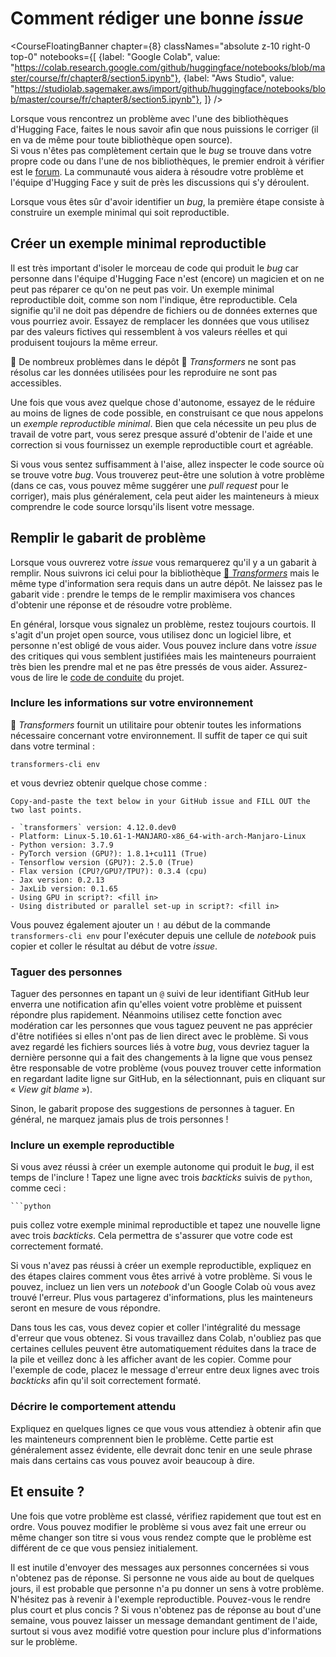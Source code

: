 # Comment rédiger une bonne <i>issue</i>

<CourseFloatingBanner chapter={8}
  classNames="absolute z-10 right-0 top-0"
  notebooks={[
    {label: "Google Colab", value: "https://colab.research.google.com/github/huggingface/notebooks/blob/master/course/fr/chapter8/section5.ipynb"},
    {label: "Aws Studio", value: "https://studiolab.sagemaker.aws/import/github/huggingface/notebooks/blob/master/course/fr/chapter8/section5.ipynb"},
]} />

Lorsque vous rencontrez un problème avec l'une des bibliothèques d'Hugging Face, faites le nous savoir afin que nous puissions le corriger (il en va de même pour toute bibliothèque open source).<br>
Si vous n'êtes pas complètement certain que le *bug* se trouve dans votre propre code ou dans l'une de nos bibliothèques, le premier endroit à vérifier est le [forum](https://discuss.huggingface.co/). La communauté vous aidera à résoudre votre problème et l'équipe d'Hugging Face y suit de près les discussions qui s'y déroulent.

<Youtube id="_PAli-V4wj0"/>

Lorsque vous êtes sûr d'avoir identifier un *bug*, la première étape consiste à construire un exemple minimal qui soit reproductible.

## Créer un exemple minimal reproductible

Il est très important d'isoler le morceau de code qui produit le *bug* car personne dans l'équipe d'Hugging Face n'est (encore) un magicien et on ne peut pas réparer ce qu'on ne peut pas voir. Un exemple minimal reproductible doit, comme son nom l'indique, être reproductible. Cela signifie qu'il ne doit pas dépendre de fichiers ou de données externes que vous pourriez avoir. Essayez de remplacer les données que vous utilisez par des valeurs fictives qui ressemblent à vos valeurs réelles et qui produisent toujours la même erreur.

<Tip>

🚨 De nombreux problèmes dans le dépôt 🤗 *Transformers* ne sont pas résolus car les données utilisées pour les reproduire ne sont pas accessibles.

</Tip>

Une fois que vous avez quelque chose d'autonome, essayez de le réduire au moins de lignes de code possible, en construisant ce que nous appelons un _exemple reproductible minimal_. Bien que cela nécessite un peu plus de travail de votre part, vous serez presque assuré d'obtenir de l'aide et une correction si vous fournissez un exemple reproductible court et agréable.

Si vous vous sentez suffisamment à l'aise, allez inspecter le code source où se trouve votre *bug*. Vous trouverez peut-être une solution à votre problème (dans ce cas, vous pouvez même suggérer une *pull request* pour le corriger), mais plus généralement, cela peut aider les mainteneurs à mieux comprendre le code source lorsqu'ils lisent votre message.

## Remplir le gabarit de problème

Lorsque vous ouvrerez votre *issue* vous remarquerez qu'il y a un gabarit à remplir. Nous suivrons ici celui pour la bibliothèque [🤗 *Transformers*](https://github.com/huggingface/transformers/issues/new/choose) mais le même type d'information sera requis dans un autre dépôt. Ne laissez pas le gabarit vide : prendre le temps de le remplir maximisera vos chances d'obtenir une réponse et de résoudre votre problème.

En général, lorsque vous signalez un problème, restez toujours courtois. Il s'agit d'un projet open source, vous utilisez donc un logiciel libre, et personne n'est obligé de vous aider. Vous pouvez inclure dans votre *issue* des critiques qui vous semblent justifiées mais les mainteneurs pourraient très bien les prendre mal et ne pas être pressés de vous aider. Assurez-vous de lire le [code de conduite](https://github.com/huggingface/transformers/blob/master/CODE_OF_CONDUCT.md) du projet.

### Inclure les informations sur votre environnement

🤗 *Transformers* fournit un utilitaire pour obtenir toutes les informations nécessaire concernant votre environnement. Il suffit de taper ce qui suit dans votre terminal :

```
transformers-cli env
```

et vous devriez obtenir quelque chose comme :

```out
Copy-and-paste the text below in your GitHub issue and FILL OUT the two last points.

- `transformers` version: 4.12.0.dev0
- Platform: Linux-5.10.61-1-MANJARO-x86_64-with-arch-Manjaro-Linux
- Python version: 3.7.9
- PyTorch version (GPU?): 1.8.1+cu111 (True)
- Tensorflow version (GPU?): 2.5.0 (True)
- Flax version (CPU?/GPU?/TPU?): 0.3.4 (cpu)
- Jax version: 0.2.13
- JaxLib version: 0.1.65
- Using GPU in script?: <fill in>
- Using distributed or parallel set-up in script?: <fill in>
```

Vous pouvez également ajouter un `!` au début de la commande `transformers-cli env` pour l'exécuter depuis une cellule de *notebook* puis copier et coller le résultat au début de votre *issue*.

### Taguer des personnes 

Taguer des personnes en tapant un `@` suivi de leur identifiant GitHub leur enverra une notification afin qu'elles voient votre problème et puissent répondre plus rapidement. Néanmoins utilisez cette fonction avec modération car les personnes que vous taguez peuvent ne pas apprécier d'être notifiées si elles n'ont pas de lien direct avec le problème. Si vous avez regardé les fichiers sources liés à votre *bug*, vous devriez taguer la dernière personne qui a fait des changements à la ligne que vous pensez être responsable de votre problème (vous pouvez trouver cette information en regardant ladite ligne sur GitHub, en la sélectionnant, puis en cliquant sur « *View git blame* »).

Sinon, le gabarit propose des suggestions de personnes à taguer. En général, ne marquez jamais plus de trois personnes !

### Inclure un exemple reproductible

Si vous avez réussi à créer un exemple autonome qui produit le *bug*, il est temps de l'inclure ! Tapez une ligne avec trois *backticks* suivis de `python`, comme ceci :

```
```python
```

puis collez votre exemple minimal reproductible et tapez une nouvelle ligne avec trois *backticks*. Cela permettra de s'assurer que votre code est correctement formaté.

Si vous n'avez pas réussi à créer un exemple reproductible, expliquez en des étapes claires comment vous êtes arrivé à votre problème. Si vous le pouvez, incluez un lien vers un *notebook* d'un Google Colab où vous avez trouvé l'erreur. Plus vous partagerez d'informations, plus les mainteneurs seront en mesure de vous répondre.

Dans tous les cas, vous devez copier et coller l'intégralité du message d'erreur que vous obtenez. Si vous travaillez dans Colab, n'oubliez pas que certaines cellules peuvent être automatiquement réduites dans la trace de la pile et veillez donc à les afficher avant de les copier. Comme pour l'exemple de code, placez le message d'erreur entre deux lignes avec trois *backticks* afin qu'il soit correctement formaté.

### Décrire le comportement attendu

Expliquez en quelques lignes ce que vous vous attendiez à obtenir afin que les mainteneurs comprennent bien le problème. Cette partie est généralement assez évidente, elle devrait donc tenir en une seule phrase mais dans certains cas vous pouvez avoir beaucoup à dire.

## Et ensuite ?

Une fois que votre problème est classé, vérifiez rapidement que tout est en ordre. Vous pouvez modifier le problème si vous avez fait une erreur ou même changer son titre si vous vous rendez compte que le problème est différent de ce que vous pensiez initialement.

Il est inutile d'envoyer des messages aux personnes concernées si vous n'obtenez pas de réponse. Si personne ne vous aide au bout de quelques jours, il est probable que personne n'a pu donner un sens à votre problème. N'hésitez pas à revenir à l'exemple reproductible. Pouvez-vous le rendre plus court et plus concis ? Si vous n'obtenez pas de réponse au bout d'une semaine, vous pouvez laisser un message demandant gentiment de l'aide, surtout si vous avez modifié votre question pour inclure plus d'informations sur le problème.
